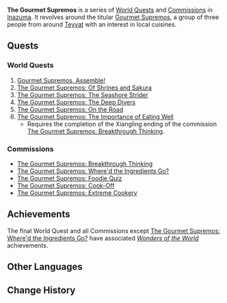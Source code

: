 {{Chapter Infobox
|image           = World Quest Gourmet Supremos, Assemble!.png
|type            = World
|region          = Inazuma
}}
'''The Gourmet Supremos''' is a series of [[World Quests]] and [[Commissions]] in [[Inazuma]]. It revolves around the titular [[Gourmet Supremos]], a group of three people from around [[Teyvat]] with an interest in local cuisines.

==Quests==
===World Quests===
# [[Gourmet Supremos, Assemble!]]
# [[The Gourmet Supremos: Of Shrines and Sakura]]
# [[The Gourmet Supremos: The Seashore Strider]]
# [[The Gourmet Supremos: The Deep Divers]]
# [[The Gourmet Supremos: On the Road]]
# [[The Gourmet Supremos: The Importance of Eating Well]]
#* Requires the completion of the Xiangling ending of the commission [[The Gourmet Supremos: Breakthrough Thinking]].

===Commissions===
* [[The Gourmet Supremos: Breakthrough Thinking]]
* [[The Gourmet Supremos: Where'd the Ingredients Go?]]
* [[The Gourmet Supremos: Foodie Quiz]]
* [[The Gourmet Supremos: Cook-Off]]
* [[The Gourmet Supremos: Extreme Cookery]]

==Achievements==
The final World Quest and all Commissions except [[The Gourmet Supremos: Where'd the Ingredients Go?]] have associated ''[[Wonders of the World]]'' achievements.

{{Achievement Topic Table|quest=The Gourmet Supremos|requirements=1}}

==Other Languages==
{{Other Languages
|en      = The Gourmet Supremos
|zhs     = 全能美食队
|zhs_rm  = Quánnéng Měishí Duì
|zht     = 全能美食隊
|zht_rm  = Quánnéng Měishí Duì
|zh_tl   = Omnipotent Gourmet Team
|ja      = 全能グルメチーム
|ja_rm   = Zennou Gurume Chiimu
|ja_tl   = Almighty Gourmet Team
|ko      = 미식 어벤져스
|ko_rm   = Misik Eobenjyeoseu
|ko_tl   = The Gourmet Avengers
|es      = Los Superchefs
|es_tl   = The Superchefs
|fr      = Les Gourmets suprêmes
|fr_tl   = The Supreme Gourmets
|ru      = Всеядные гурманы
|ru_tl   = Omnivorous Gourmets
|th      = ทีมสุดยอดนักชิม
|th_rm   = 
|th_tl   = 
|vi      = Đội Ẩm Thực Toàn Năng
|vi_tl   = Almighty Culinary Team
|de      = Die vielseitigen Feinschmecker
|de_tl   = The Versatile Gourmets
|id      = Gourmet Supremos
|pt      = Os Supremos Gourmet
|pt_tl   = 
}}

==Change History==
{{Change History|2.0}}